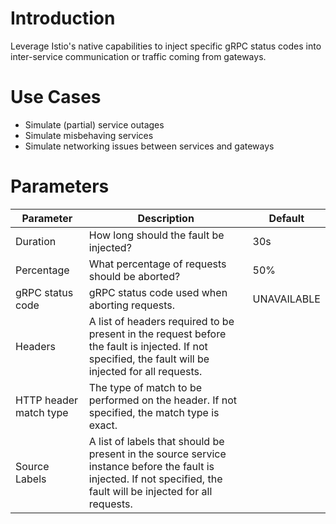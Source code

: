 # Introduction

Leverage Istio's native capabilities to inject specific gRPC status codes into inter-service communication or traffic coming from gateways.

# Use Cases

 - Simulate (partial) service outages
 - Simulate misbehaving services
 - Simulate networking issues between services and gateways

# Parameters

| Parameter              | Description                                                                                                                                                         | Default     |
|------------------------|---------------------------------------------------------------------------------------------------------------------------------------------------------------------|-------------|
| Duration               | How long should the fault be injected?                                                                                                                              | 30s         |
| Percentage             | What percentage of requests should be aborted?                                                                                                                      | 50%         |
| gRPC status code       | gRPC status code used when aborting requests.                                                                                                                       | UNAVAILABLE |
| Headers                | A list of headers required to be present in the request before the fault is injected. If not specified, the fault will be injected for all requests.                |             |
| HTTP header match type | The type of match to be performed on the header. If not specified, the match type is exact.                                                                         |             |
| Source Labels          | A list of labels that should be present in the source service instance before the fault is injected. If not specified, the fault will be injected for all requests. |             |
